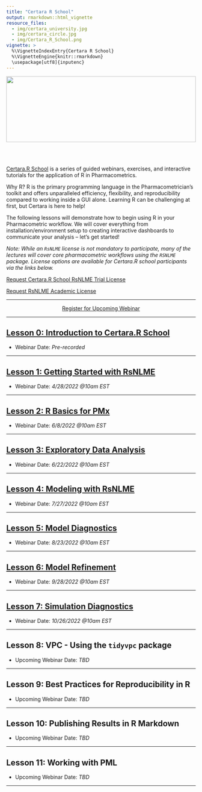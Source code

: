 ```yaml
---
title: "Certara R School"
output: rmarkdown::html_vignette
resource_files:
  - img/certara_university.jpg
  - img/certara_circle.jpg
  - img/Certara_R_School.png
vignette: >
  %\VignetteIndexEntry{Certara R School}
  %\VignetteEngine{knitr::rmarkdown}
  \usepackage[utf8]{inputenc}
---
```


<img src='img/Certara_R_School.png' align="center" height="175" style = "width:100%;"/>

<br></br>

<a href="https://vimeo.com/showcase/certararschool" target="_blank">Certara.R School</a> is a series of guided webinars, exercises, and interactive tutorials for the application of R in Pharmacometrics. 

Why R? R is the primary programming language in the Pharmacometrician's toolkit and offers unparalleled efficiency, flexibility, and reproducibility compared to working inside a GUI alone.  Learning R can be challenging at first, but Certara is here to help!

The following lessons will demonstrate how to begin using R in your Pharmacometric workflow. We will cover everything from installation/environment setup to creating interactive dashboards to communicate your analysis – let’s get started!

*Note: While an `RsNLME` license is not mandatory to participate, many of the lectures will cover core pharmacometric workflows using the `RSNLME` package. License options are available for Certara.R school participants via the links below.*

<a href="mailto:certara.licensing@certara.com?subject=Certara.R School RsNLME Trial License&body=Hello, I have registered for the upcoming Certara.R School webinar and request a 90-day trial license for RsNLME: %0d%0a%0d%0a
Name: %0d%0a
Email: %0d%0a
Organization/Institution:">Request Certara.R School RsNLME Trial License</a>  

<a href="mailto:certara.licensing@certara.com?subject=RsNLME Academic License&body=Hello, I am requesting an academic license for RsNLME: %0d%0a%0d%0a
Name: %0d%0a
Academic Email: %0d%0a
Academic Institution:">Request RsNLME Academic License</a>  


---

<center>
<a class = "registration-button" href="https://certara.zoom.us/webinar/register/WN_r1ed78DEQ_iWY9GLjkm5rA" target="_blank">Register for Upcoming Webinar</a>
</center>

---

## [Lesson 0: Introduction to Certara.R School](lesson_0.html)

* Webinar Date: *Pre-recorded*

---

## [Lesson 1: Getting Started with RsNLME](lesson_1.html)

* Webinar Date: *4/28/2022 @10am EST*

---

## [Lesson 2: R Basics for PMx](lesson_2.html)

* Webinar Date: *6/8/2022 @10am EST*

---

## [Lesson 3: Exploratory Data Analysis](lesson_3.html)

* Webinar Date: *6/22/2022 @10am EST*

---

## [Lesson 4: Modeling with RsNLME](lesson_4.html)

* Webinar Date: *7/27/2022 @10am EST*

---

## [Lesson 5: Model Diagnostics](lesson_5.html)

* Webinar Date: *8/23/2022 @10am EST*

---

## [Lesson 6: Model Refinement](lesson_6.html)

* Webinar Date: *9/28/2022 @10am EST*

---

## [Lesson 7: Simulation Diagnostics](lesson_7.html)

* Webinar Date: *10/26/2022 @10am EST*

---

## Lesson 8: VPC - Using the `tidyvpc` package

* Upcoming Webinar Date: *TBD*

---

## Lesson 9: Best Practices for Reproducibility in R

* Upcoming Webinar Date: *TBD*

---

## Lesson 10: Publishing Results in R Markdown

* Upcoming Webinar Date: *TBD*

---

## Lesson 11: Working with PML

* Upcoming Webinar Date: *TBD*

---
